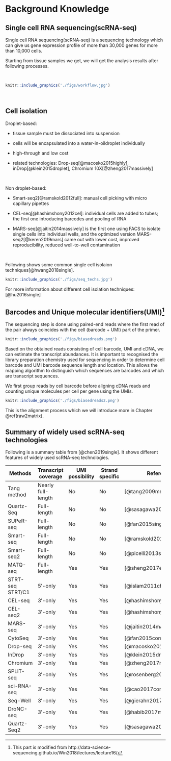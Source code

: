 # Background Knowledge {#background}

## Single cell RNA sequencing(scRNA-seq)

Single cell RNA sequencing(scRNA-seq) is a sequencing technology which can give us gene expression profile of more than 30,000 genes for more than 10,000 cells.

Starting from tissue samples we get, we will get the analysis results after following processes.

<br/>

```r
knitr::include_graphics('./figs/workflow.jpg')
```

<br/>

## Cell isolation

Droplet-based:

* tissue sample must be dissociated into suspension

* cells will be encapsulated into a water-in-oildroplet individually

* high-through and low cost

* related technologies: Drop-seq[@macosko2015highly], inDrop[@klein2015droplet], Chromium 10X[@zheng2017massively]

<br/>

Non droplet-based:

* Smart-seq2[@ramskold2012full]: manual cell picking with micro capillary pipettes

* CEL-seq[@hashimshony2012cel]: individual cells are added to tubes; the first one introducing barcodes and pooling of RNA

* MARS-seq[@jaitin2014massively] is the first one using FACS to isolate single cells into individual wells, and the optimized version MARS-seq2[@keren2019mars] came out with lower cost, improved reproducibility, reduced well-to-well contamination

<br/>

Following shows some common single cell isolaion techniques[@hwang2018single].

```r
knitr::include_graphics('./figs/seq_techs.jpg')
```

For more information about different cell isolation techniques: [@hu2016single]

## Barcodes and Unique molecular identifiers(UMI)^[This part is modified from http://data-science-sequencing.github.io/Win2018/lectures/lecture16/]

The sequencing step is done using paired-end reads where the first read of the pair always coincides with the cell (barcode + UMI) part of the primer.

```r
knitr::include_graphics('./figs/biasedreads.png')
```

Based on the obtained reads consisting of cell barcode, UMI and cDNA, we can estimate the transcript abundances. It is important to recognised the library preparation chemistry used for sequencing in order to determine cell barcode and UMI barcode sequence length and location. This allows the mapping algorithm to distinguish which sequences are barcodes and which are transcript sequences.

We first group reads by cell barcode before aligning cDNA reads and counting unique molecules per cell per gene using the UMIs.

```r
knitr::include_graphics('./figs/biasedreads2.png')
```

This is the alignment process which we will introduce more in Chapter \@ref(raw2matrix).

## Summary of widely used scRNA-seq technologies

Following is a summary table from [@chen2019single]. It shows different features of widely used scRNA-seq technologies.

+-------------+-------------------+--------------+----------+-----------------------------+
| Methods     | Transcript        | UMI          | Strand   | References                  |    
|             | coverage          | possibility  | specific |                             |
+=============+===================+==============+==========+=============================+
| Tang method | Nearly full-length| No           | No       | [@tang2009mrna]             |
+-------------+-------------------+--------------+----------+-----------------------------+
| Quartz-Seq  | Full-length	      | No           | No       | [@sasagawa2013quartz]       |
+-------------+-------------------+--------------+----------+-----------------------------+
| SUPeR-seq   | Full-length	      | No           | No       | [@fan2015single]            |
+-------------+-------------------+--------------+----------+-----------------------------+
| Smart-seq   | Full-length       | No           | No       | [@ramskold2012full]         |
+-------------+-------------------+--------------+----------+-----------------------------+
| Smart-seq2  | Full-length       | No           | No       | [@picelli2013smart]         |
+-------------+-------------------+--------------+----------+-----------------------------+
| MATQ-seq    | Full-length       | Yes          | Yes      | [@sheng2017effective]       |
+-------------+-------------------+--------------+----------+-----------------------------+
| STRT-seq    | 5′-only           | Yes          | Yes      | [@islam2011characterization]|
| STRT/C1     |                   |              |          |                             |
+-------------+-------------------+--------------+----------+-----------------------------+
| CEL-seq     | 3′-only           | Yes          | Yes      | [@hashimshony2012cel]       |
+-------------+-------------------+--------------+----------+-----------------------------+
| CEL-seq2    | 3′-only           | Yes          | Yes      | [@hashimshony2016cel]       |
+-------------+-------------------+--------------+----------+-----------------------------+
| MARS-seq    | 3′-only           | Yes          | Yes      | [@jaitin2014massively]      |
+-------------+-------------------+--------------+----------+-----------------------------+
| CytoSeq     | 3′-only           | Yes          | Yes      | [@fan2015combinatorial]     |
+-------------+-------------------+--------------+----------+-----------------------------+
| Drop-seq    | 3′-only           | Yes          | Yes      | [@macosko2015highly]        |
+-------------+-------------------+--------------+----------+-----------------------------+
| InDrop      | 3′-only           | Yes          | Yes      | [@klein2015droplet]         |
+-------------+-------------------+--------------+----------+-----------------------------+
| Chromium    | 3′-only           | Yes          | Yes      | [@zheng2017massively]       |
+-------------+-------------------+--------------+----------+-----------------------------+
| SPLiT-seq   | 3′-only           | Yes          | Yes      | [@rosenberg2018single]      |
+-------------+-------------------+--------------+----------+-----------------------------+
| sci-RNA-seq | 3′-only           | Yes          | Yes      | [@cao2017comprehensive]     |
+-------------+-------------------+--------------+----------+-----------------------------+
| Seq-Well    | 3′-only           | Yes          | Yes      | [@gierahn2017seq]           |
+-------------+-------------------+--------------+----------+-----------------------------+
| DroNC-seq   | 3′-only           | Yes          | Yes      | [@habib2017massively]       |
+-------------+-------------------+--------------+----------+-----------------------------+
| Quartz-Seq2 | 3′-only           | Yes          | Yes      | [@sasagawa2018quartz]       |
+-------------+-------------------+--------------+----------+-----------------------------+


